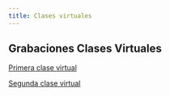 ```yaml
---
title: Clases virtuales
---
```


## Grabaciones Clases Virtuales

[Primera clase virtual](https://us06web.zoom.us/rec/share/2gGDA_ZJhcsOqdsSaBeoHiLVH6RCFM-sf5xtWDhESYZhTMZxmOttENkeWRHFtG2r.D6_a6peYBAQJGJWX)

[Segunda clase virtual](https://us06web.zoom.us/rec/share/0Diwhvf19q0vvxRahVtO_KNQ0UvUAc5_Pi-T6A__Fstjdr6GKZGpnVPwyt5nyHI.83cZi4XznPFp2517)
